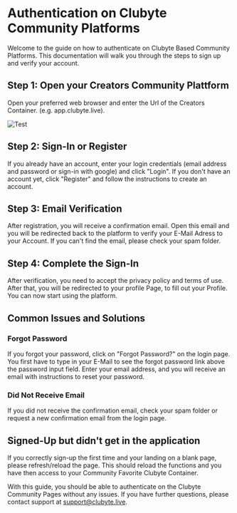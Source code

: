 
# Authentication on Clubyte Community Platforms

Welcome to the guide on how to authenticate on Clubyte Based Community Platforms. This documentation will walk you through the steps to sign up and verify your account.

## Step 1: Open your Creators Community Plattform

Open your preferred web browser and enter the Url of the Creators Container. (e.g. app.clubyte.live).

![Test](/Green-Check-Mark.png) 

## Step 2: Sign-In or Register

If you already have an account, enter your login credentials (email address and password or sign-in with google) and click "Login". If you don't have an account yet, click "Register" and follow the instructions to create an account.

## Step 3: Email Verification

After registration, you will receive a confirmation email. Open this email and you will be redirected back to the platform to verify your E-Mail Adress to your Account. If you can't find the email, please check your spam folder.

## Step 4: Complete the Sign-In

After verification, you need to accept the privacy policy and terms of use. After that, you will be redirected to your profile Page, to fill out your Profile. You can now start using the platform.


## Common Issues and Solutions

### Forgot Password

If you forgot your password, click on "Forgot Password?" on the login page. You first have to type in your E-Mail to see the forgot password link above the password input field. Enter your email address, and you will receive an email with instructions to reset your password.


### Did Not Receive Email

If you did not receive the confirmation email, check your spam folder or request a new confirmation email from the login page.

## Signed-Up but didn't get in the application

If you correctly sign-up the first time and your landing on a blank page, please refresh/reload the page. This should reload the functions and you have then access to your Community Favorite Clubyte Container.



With this guide, you should be able to authenticate on the Clubyte Community Pages without any issues. If you have further questions, please contact support at [support@clubyte.live](mailto:support@clubyte.live).
